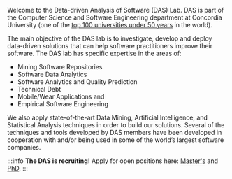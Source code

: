 Welcome to the Data-driven Analysis of Software (DAS) Lab. DAS is part of the Computer Science and Software Engineering department at Concordia University (one of the [top 100 universities under 50 years](https://www.topuniversities.com/university-rankings/top-50-under-50/2018) in the world).

The main objective of the DAS lab is to investigate, develop and deploy data-driven solutions that can help software practitioners improve their software. The DAS lab has specific expertise in the areas of:

- Mining Software Repositories
- Software Data Analytics
- Software Analytics and Quality Prediction
- Technical Debt
- Mobile/Wear Applications and
- Empirical Software Engineering

We also apply state-of-the-art Data Mining, Artificial Intelligence, and Statistical Analysis techniques in order to build our solutions. Several of the techniques and tools developed by DAS members have been developed in cooperation with and/or being used in some of the world’s largest software companies.

:::info
**The DAS is recruiting!** Apply for open positions here: [Master's](https://dearprof.com/positions/663a917eb1a073f28c471c45/apply) and [PhD](https://dearprof.com/positions/663a90b6b1a073f28c471c42/apply).
:::

